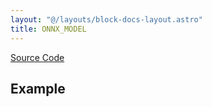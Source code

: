 ```yaml
---
layout: "@/layouts/block-docs-layout.astro"
title: ONNX_MODEL
---
```



<PythonDocsDisplay docstring={docstring} />

[Source Code](https://github.com/flojoy-ai/blocks/blob/main/blocks/AI_ML/LOAD_MODEL/ONNX_MODEL/ONNX_MODEL.py)

## Example
